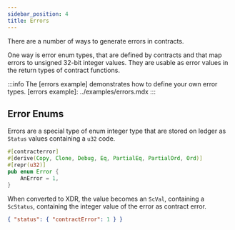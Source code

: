 ```yaml
---
sidebar_position: 4
title: Errors
---
```


There are a number of ways to generate errors in contracts.

One way is error enum types, that are defined by contracts and that map errors to unsigned 32-bit integer values. They are usable as error values in the return types of contract functions.

:::info The [errors example] demonstrates how to define your own error types. [errors example]: ../examples/errors.mdx :::

## Error Enums

Errors are a special type of enum integer type that are stored on ledger as `Status` values containing a `u32` code.

```rust
#[contracterror]
#[derive(Copy, Clone, Debug, Eq, PartialEq, PartialOrd, Ord)]
#[repr(u32)]
pub enum Error {
    AnError = 1,
}
```

When converted to XDR, the value becomes an `ScVal`, containing a `ScStatus`, containing the integer value of the error as contract error.

```json
{ "status": { "contractError": 1 } }
```
